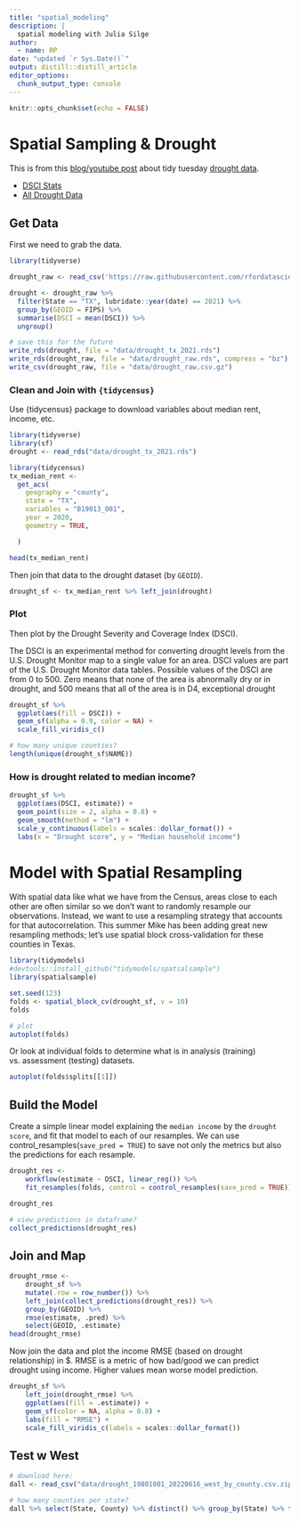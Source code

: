 ```yaml
---
title: "spatial_modeling"
description: |
  spatial modeling with Julia Silge
author:
  - name: RP 
date: "updated `r Sys.Date()`"
output: distill::distill_article
editor_options: 
  chunk_output_type: console
---
```


```r
knitr::opts_chunk$set(echo = FALSE)
```

# Spatial Sampling & Drought

This is from this [blog/youtube post](https://juliasilge.com/blog/drought-in-tx/) about tidy tuesday [drought data](https://github.com/rfordatascience/tidytuesday/tree/master/data/2022/2022-06-14).

 - [DSCI Stats](https://droughtmonitor.unl.edu/DmData/DataDownload/DSCI.aspx)
 - [All Drought Data](https://droughtmonitor.unl.edu/DmData/DataDownload.aspx)


## Get Data

First we need to grab the data.

```r
library(tidyverse)

drought_raw <- read_csv('https://raw.githubusercontent.com/rfordatascience/tidytuesday/master/data/2022/2022-06-14/drought-fips.csv')

drought <- drought_raw %>%
  filter(State == "TX", lubridate::year(date) == 2021) %>%
  group_by(GEOID = FIPS) %>%
  summarise(DSCI = mean(DSCI)) %>%
  ungroup()

# save this for the future
write_rds(drought, file = "data/drought_tx_2021.rds")
write_rds(drought_raw, file = "data/drought_raw.rds", compress = "bz") # large!
write_csv(drought_raw, file = "data/drought_raw.csv.gz")

```

### Clean and Join with `{tidycensus}`

Use {tidycensus} package to download variables about median rent, income, etc.

```r
library(tidyverse)
library(sf)
drought <- read_rds("data/drought_tx_2021.rds")

library(tidycensus)
tx_median_rent <-
  get_acs(
    geography = "county",
    state = "TX",
    variables = "B19013_001",
    year = 2020,
    geometry = TRUE,

  )

head(tx_median_rent)
```

Then join that data to the drought dataset (by `GEOID`).

```r
drought_sf <- tx_median_rent %>% left_join(drought)
```

### Plot

Then plot by the Drought Severity and Coverage Index (DSCI).

The DSCI is an experimental method for converting drought levels from the U.S. Drought Monitor map to a single value for an area. DSCI values are part of the U.S. Drought Monitor data tables. Possible values of the DSCI are from 0 to 500. Zero means that none of the area is abnormally dry or in drought, and 500 means that all of the area is in D4, exceptional drought

```r

drought_sf %>%
  ggplot(aes(fill = DSCI)) +
  geom_sf(alpha = 0.9, color = NA) +
  scale_fill_viridis_c()

# how many unique counties?
length(unique(drought_sf$NAME))


```

### How is drought related to median income?

```r
drought_sf %>%
  ggplot(aes(DSCI, estimate)) +
  geom_point(size = 2, alpha = 0.8) +
  geom_smooth(method = "lm") +
  scale_y_continuous(labels = scales::dollar_format()) +
  labs(x = "Drought score", y = "Median household income")
```

# Model with Spatial Resampling

With spatial data like what we have from the Census, areas close to each other are often similar so we don’t want to randomly resample our observations. Instead, we want to use a resampling strategy that accounts for that autocorrelation. This summer Mike has been adding great new resampling methods; let’s use spatial block cross-validation for these counties in Texas.

```r

library(tidymodels)
#devtools::install_github("tidymodels/spatialsample")
library(spatialsample)

set.seed(123)
folds <- spatial_block_cv(drought_sf, v = 10)
folds

# plot
autoplot(folds)
```

Or look at individual folds to determine what is in analysis (training) vs. assessment (testing) datasets.

```r
autoplot(folds$splits[[1]])
```

## Build the Model

Create a simple linear model explaining the `median income` by the `drought score`, and fit that model to each of our resamples. We can use control_resamples(`save_pred = TRUE`) to save not only the metrics but also the predictions for each resample.

```r

drought_res <-
    workflow(estimate ~ DSCI, linear_reg()) %>%
    fit_resamples(folds, control = control_resamples(save_pred = TRUE))

drought_res

# view predictions in dataframe?
collect_predictions(drought_res)

```

## Join and Map

```r
drought_rmse <-
    drought_sf %>%
    mutate(.row = row_number()) %>%
    left_join(collect_predictions(drought_res)) %>%
    group_by(GEOID) %>%
    rmse(estimate, .pred) %>%
    select(GEOID, .estimate)
head(drought_rmse)
```

Now join the data and plot the income RMSE (based on drought relationship) in $. RMSE is a metric of how bad/good we can predict drought using income. Higher values mean worse model prediction.

```r
drought_sf %>%
    left_join(drought_rmse) %>%
    ggplot(aes(fill = .estimate)) +
    geom_sf(color = NA, alpha = 0.8) +
    labs(fill = "RMSE") +
    scale_fill_viridis_c(labels = scales::dollar_format())

```


## Test w West 

```r
# download here: 
dall <- read_csv("data/drought_19801001_20220616_west_by_county.csv.zip")

# how many counties per state?
dall %>% select(State, County) %>% distinct() %>% group_by(State) %>% tally()


```



